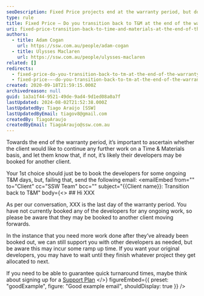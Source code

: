 ```yaml
---
seoDescription: Fixed Price projects end at the warranty period, but do you transition back to Time & Materials for ongoing work?
type: rule
title: Fixed Price – Do you transition back to T&M at the end of the warranty period?
uri: fixed-price-transition-back-to-time-and-materials-at-the-end-of-the-warranty-period
authors:
  - title: Adam Cogan
    url: https://ssw.com.au/people/adam-cogan
  - title: Ulysses Maclaren
    url: https://ssw.com.au/people/ulysses-maclaren
related: []
redirects:
  - fixed-price-do-you-transition-back-to-tm-at-the-end-of-the-warranty-period
  - fixed-price-–-do-you-transition-back-to-tm-at-the-end-of-the-warranty-period
created: 2020-09-18T21:59:15.000Z
archivedreason: null
guid: 1a3a1f44-9521-49de-9ad4-9d1ed08a0a7f
lastUpdated: 2024-08-02T21:52:38.000Z
lastUpdatedBy: Tiago Araújo [SSW]
lastUpdatedByEmail: tiagov8@gmail.com
createdBy: TiagoAraujo
createdByEmail: TiagoAraujo@ssw.com.au
---
```


Towards the end of the warranty period, it’s important to ascertain whether the client would like to continue any further work on a Time & Materials basis, and let them know that, if not, it’s likely their developers may be booked for another client.

Your 1st choice should just be to book the developers for some ongoing T&M days, but, failing that, send the following email:
<emailEmbed
  from=""
  to="Client"
  cc="SSW Team"
  bcc=""
  subject="&#123;&#123;Client name&#125;&#125;: Transition back to T&M"
  body={<>
    ## Hi XXX

As per our conversation, XXX is the last day of the warranty period. You have not currently booked any of the developers for any ongoing work, so please be aware that they may be booked to another client moving forwards.

In the instance that you need more work done after they’ve already been booked out, we can still support you with other developers as needed, but be aware this may incur some ramp up time. If you want your original developers, you may have to wait until they finish whatever project they get allocated to next.

If you need to be able to guarantee quick turnaround times, maybe think about signing up for a [Support Plan](https://www.ssw.com.au/consulting/support-plans)
  </>}
  figureEmbed={{
    preset: "goodExample",
    figure: "Good example email",
    shouldDisplay: true
  }}
/>

